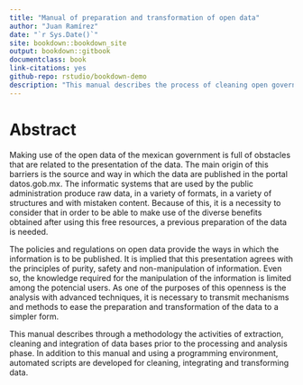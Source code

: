 ```yaml
--- 
title: "Manual of preparation and transformation of open data"
author: "Juan Ramírez"
date: "`r Sys.Date()`"
site: bookdown::bookdown_site
output: bookdown::gitbook
documentclass: book
link-citations: yes
github-repo: rstudio/bookdown-demo
description: "This manual describes the process of cleaning open government databases"
---
```


# Abstract

Making use of the open data of the mexican government is full of obstacles that are related to the presentation of the data. The main origin of this barriers is the source and way in which the data are published in the portal datos.gob.mx. The informatic systems that are used by the public administration produce raw data, in a variety of formats, in a variety of structures and with mistaken content. Because of this, it is a necessity to consider that in order to be able to make use of the diverse benefits obtained after using this free resources, a previous preparation of the data is needed.

The policies and regulations on open data provide the ways in which the information is to be published. It is implied that this presentation agrees with the principles of purity, safety and non-manipulation of information. Even so, the knowledge required for the manipulation of the information is limited among the potencial users. As one of the purposes of this openness is the analysis with advanced techniques, it is necessary to transmit mechanisms and methods to ease the preparation and transformation of the data to a simpler form.

This manual describes through a methodology the activities of extraction, cleaning and integration of data bases prior to the processing and analysis phase. In addition to this manual and using a programming environment, automated scripts are developed for cleaning, integrating and transforming data.
